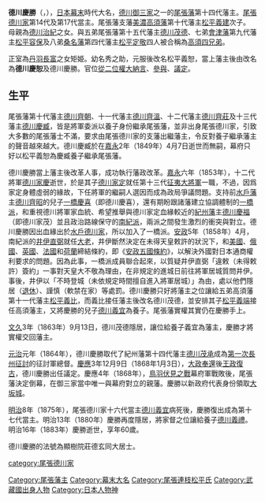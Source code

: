 {{unreferenced|time=2013-06-09T06:32:10+00:00}}
{{Infobox officeholder 
| name= 德川慶勝
| image= Tokugawa Yoshikatu.jpg
| caption= 

| order=[[尾張藩|名古屋藩]]知事
| term_start=1871年1月23日
| term_end=1871年8月28日
| predecessor= 改自尾張藩
| successor= 廢藩置縣

| order1=[[尾張藩|尾張藩]]第14代藩主
| term_start1=1849年
| term_end1=1858年
| predecessor1= [[德川慶臧|德川慶臧]]
| successor1= [[德川茂德|德川茂德]]

| birth_date={{birth date|1824|4|14}}<br />（文政7年3月15日）
| birth_place= 
| death_date={{Death date and age|1883|8|1|1824|4|14}}<br />（明治16年）
| death_place= 
| module = {{日本武士 |child=yes
|時代= 
|改名= 松平秀之助（幼名）→松平義恕→徳川慶恕→慶勝
|別名=月堂（号）
|戒名= 
|墓所= 
|官位= 從四位下・侍從兼中務大輔、掃部頭、從三位・参議兼左近衛權中将、權中納言、從二位・權大納言、正二位、議定、從一位
|主君= 
|藩= 
|氏族=[[尾張德川家|尾張德川家]]
|父母= 
|兄弟= 
 }}
}}
'''德川慶勝'''（{{jpn|j=徳川 慶勝|hg=とくがわ よしかつ|rm=Tokugawa Yoshikatsu}}，{{bd|1824年|4月14日|1883年|8月1日|catIdx=德}}），[[日本|日本]][[幕末|幕末]]時代大名，[[德川御三家|德川御三家]]之一的[[尾張藩|尾張藩]]第十四代藩主。[[尾張德川家|尾張德川家]]第14代及第17代當主。尾張藩支藩[[美濃國|美濃]][[高須藩|高須藩]]第十代藩主[[松平義建|松平義建]]次子。母親為[[德川治紀|德川治紀]]之女。與五弟尾張藩第十五代藩主[[德川茂德|德川茂德]]、七弟[[會津藩|會津藩]]第九代藩主[[松平容保|松平容保]]及八弟[[桑名藩|桑名藩]]第四代藩主[[松平定敬|松平定敬]]四人被合稱為[[高須四兄弟|高須四兄弟]]。

正室為[[丹羽長富|丹羽長富]]之女矩姫。幼名秀之助，元服後改名松平義恕，當上藩主後由改名為'''德川慶恕'''及德川慶勝。官位[[從二位|從二位]][[大納言|權大納言]]、[[參與|參與]]、[[議定|議定]]。

==生平==
尾張藩第十代藩主[[德川齊朝|德川齊朝]]、十一代藩主[[德川齊溫|德川齊溫]]、十二代藩主[[德川齊莊|德川齊莊]]及十三代藩主[[德川慶臧|德川慶臧]]，皆是將軍委派以養子身份繼承尾張藩，並非出身尾張德川家，引致大多數的尾張藩士不滿，要求由尾張德川家的支藩出繼藩主，令反對養子繼承藩主的聲音越來越大。德川慶臧於在[[嘉永_(日本)|嘉永]]2年（1849年）4月7日逝世而無嗣，幕府只好以松平義恕為慶臧養子繼承尾張藩。

德川慶勝當上藩主後改革人事，成功執行藩政改革。[[嘉永_(日本)|嘉永]]六年（1853年），十二代將軍[[德川家慶|德川家慶]]逝世，於是其子[[德川家定|德川家定]]就任第十三代[[征夷大將軍|征夷大將軍]]一職，不過，因爲家定身體虛弱的緣故，下任將軍的繼嗣人選因而成為政局爭議問題。支持前[[水戶藩|水戶藩]]主[[德川齊昭|德川齊昭]]的兒子[[一橋慶喜|一橋慶喜]]（即德川慶喜），還有期盼跟諸藩建立協調體制的[[一橋派|一橋派]]，和重視德川將軍家血統、希望推舉與德川家定血緣較近的[[紀州藩|紀州藩]]主[[德川慶福|德川慶福]]（即德川家茂）並且政治路線保守的[[南紀派|南紀派]]，兩派之間發生激烈的衝突與對立。德川慶勝因出血緣出於[[水戶德川家|水戶德川家]]，所以加入了一橋派。[[安政|安政]]5年（1858年）4月，南紀派的[[井伊直弼|井伊直弼]]就任[[大老|大老]]，井伊斷然決定在未得天皇敕許的狀況下，和[[美國|美國]]、[[俄國|俄國]]、[[英國|英國]]、[[法國|法國]]和[[荷蘭|荷蘭]]締結條約，即《[[安政五國條約|安政五國條約]]》，以解決外國對日本通商權利要求的問題。因為此事，一橋派成員聯合起來，以質疑井伊直弼「違敕（未得敕許）簽約」一事對天皇大不敬為理由，在非規定的進城日前往將軍居城質問井伊。事後，井伊以「不時登城（未依規定時間擅自進入將軍居城）」為由，處以他們隱居（[[退休|退休]]）、謹慎（軟禁在家）等處罰。德川慶勝只好將藩主之位讓給五弟高須藩第十一代藩主[[德川茂德|松平義比]]，而義比接任藩主後改名德川茂德，並安排其子[[松平義端|松平義端]]接任高須藩主，又將慶勝的兒子[[德川義宜|德川義宜]]為養子。尾張藩實權其實仍在慶勝手上。

[[文久|文久]]3年（1863年）9月13日，德川茂德隱居，讓位給養子義宜為藩主，慶勝才將實權交回藩主。

[[元治|元治]]元年（1864年），德川慶勝取代了紀州藩第十四代藩主[[德川茂承|德川茂承]]成為[[長州征討|第一次長州征討]]的征討軍總督。[[慶應|慶應]]3年12月9日（1868年1月3日），[[大政奉還|大政奉還]]後[[王政復古|王政復古]]，德川慶勝出任議定。慶應4年（1868年），[[鳥羽伏見之戰|鳥羽伏見之戰]]幕府軍戰敗後，尾張藩決定倒幕，在御三家當中唯一與幕府對立的親藩。慶勝以新政府代表身份領取[[大坂城|大坂城]]。

[[明治|明治]]8年（1875年），尾張德川家十六代當主[[德川義宜|德川義宜]]病死後，慶勝復出成為第十七代當主。明治13年（1880年）慶勝再度隱居，將家督之位讓給養子[[德川義禮|德川義禮]]。明治16年（1883年）慶勝逝世，享年60歲。

德川慶勝的法號為顯樹院莊德玄同大居士。

{{尾張德川家|||第14代／第17代}}
{{尾張藩主|第14代|1849年 - 1858年}}
{{Authority control}}

[[category:尾張德川家|category:尾張德川家]]
[[Category:尾張藩主|Category:尾張藩主]]
[[Category:幕末大名|Category:幕末大名]]
[[Category:尾張連枝松平氏|Category:尾張連枝松平氏]]
[[Category:武藏國出身人物|Category:武藏國出身人物]]
[[Category:日本人物神|Category:日本人物神]]